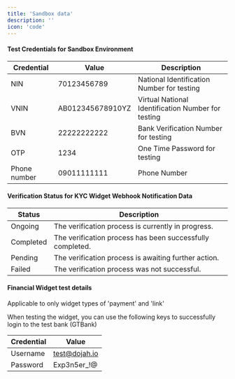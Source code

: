 ```yaml
---
title: 'Sandbox data'
description: ''
icon: 'code'
---
```


#### Test Credentials for Sandbox Environment



| Credential   | Value           | Description                                |
|--------------|-----------------|--------------------------------------------|
|  NIN     | 70123456789     | National Identification Number for testing |
|  VNIN     | AB012345678910YZ | Virtual National Identification Number for testing |
|  BVN     | 22222222222     | Bank Verification Number for testing       |
|  OTP     | 1234            | One Time Password for testing   |
|  Phone number |  09011111111 | Phone Number |


#### Verification Status for KYC Widget Webhook Notification Data



| Status     | Description                                         |
|------------|-----------------------------------------------------|
| Ongoing    | The verification process is currently in progress.  |
| Completed  | The verification process has been successfully completed. |
| Pending    | The verification process is awaiting further action. |
| Failed     | The verification process was not successful.        |



 #### Financial Widget test details



Applicable to only widget types of 'payment' and 'link'

When testing the widget, you can use the following keys to successfully login to the test bank (GTBank)

| Credential | Value              |
|------------|--------------------|
| Username   | test@dojah.io      |
| Password   | Exp3n5er_!@        |


